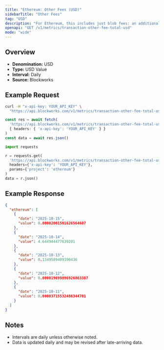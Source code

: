 ```yaml
---
title: "Ethereum: Other Fees (USD)"
sidebarTitle: "Other Fees"
tag: "USD"
description: "For Ethereum, this includes just blob fees: an additional fee for transactions that post data to \"blobs,\" which are specialized data availability solutions for L2 blockchains."
openapi: "GET /v1/metrics/transaction-other-fee-total-usd"
mode: "wide"
---
```


## Overview

- **Denomination:** USD
- **Type:** USD Value
- **Interval:** Daily
- **Source:** Blockworks

## Example Request

<CodeGroup>

```bash cURL
curl -H "x-api-key: YOUR_API_KEY" \
  "https://api.blockworks.com/v1/metrics/transaction-other-fee-total-usd?project=ethereum"
```

```typescript TypeScript
const res = await fetch(
  'https://api.blockworks.com/v1/metrics/transaction-other-fee-total-usd?project=ethereum',
  { headers: { 'x-api-key': 'YOUR_API_KEY' } }
)
const data = await res.json()
```

```python Python
import requests

r = requests.get(
  'https://api.blockworks.com/v1/metrics/transaction-other-fee-total-usd',
  headers={'x-api-key': 'YOUR_API_KEY'},
  params={'project': 'ethereum'}
)
data = r.json()
```

</CodeGroup>

## Example Response

```json
{
  "ethereum": [
    {
      "date": "2025-10-15",
      "value": 0.00002001501626564607
    },
    {
      "date": "2025-10-14",
      "value": 4.644944477639201
    },
    {
      "date": "2025-10-13",
      "value": 0.1349589409390436
    },
    {
      "date": "2025-10-12",
      "value": 0.000019699896926863387
    },
    {
      "date": "2025-10-11",
      "value": 0.00003715532486344701
    }
  ]
}
```

## Notes
- Intervals are daily unless otherwise noted.
- Data is updated daily and may be revised after late-arriving data.